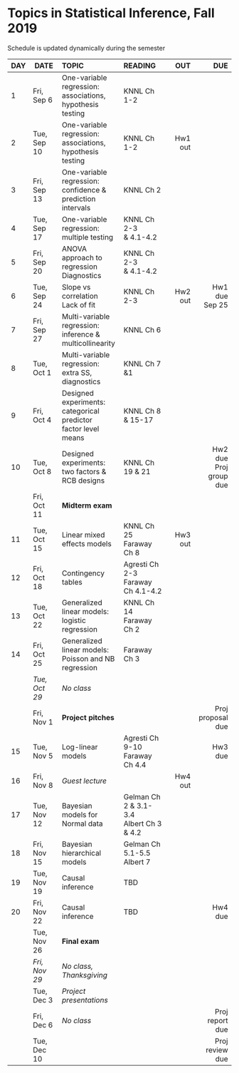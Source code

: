 <h1> Topics in Statistical Inference, Fall 2019 </h1>
Schedule is updated dynamically during the semester
</br>

<font size="3">

| DAY| DATE          | TOPIC            |READING        |      OUT |        DUE |
|-- | ---------   |:-----------------|:--------------| --------:| ----------:|
| 1 | Fri, Sep 6  |One-variable regression:</br>associations, hypothesis testing| KNNL Ch 1-2|          |            |
| 2| Tue, Sep 10 |One-variable regression:</br>associations, hypothesis testing| KNNL Ch 1-2 |Hw1 out   |            |
| 3 | Fri, Sep 13 |One-variable regression:</br>confidence \& prediction intervals| KNNL Ch 2|          |            | 
| 4 | Tue, Sep 17 |One-variable regression:</br>multiple testing|KNNL Ch 2-3</br>\& 4.1-4.2 |          |            |
| 5 | Fri, Sep 20 |ANOVA approach to regression</br>Diagnostics |KNNL Ch 2-3</br>\& 4.1-4.2 |         |            |
| 6 | Tue, Sep 24 |Slope vs correlation</br>Lack of fit|KNNL Ch 2-3</br>|Hw2 out   |Hw1 due</br>Sep 25     |
| 7 | Fri, Sep 27 |Multi-variable regression:</br>inference \& multicollinearity|KNNL Ch 6|          |            | 
| 8 | Tue, Oct 1  |Multi-variable regression:</br>extra SS, diagnostics|KNNL Ch 7 \&1 |          |            |
| 9 | Fri, Oct 4  |Designed experiments:</br>categorical predictor</br>factor level means|KNNL Ch 8</br>\& 15-17|          |            | 
| 10| Tue, Oct 8  |Designed experiments:</br>two factors \& RCB designs|KNNL Ch 19 \& 21|          |Hw2 due</br>Proj group due|
|   | Fri, Oct 11 |**Midterm exam**  |               |          |            | 
| 11| Tue, Oct 15 |Linear mixed effects models|KNNL Ch 25</br>Faraway Ch 8|Hw3 out   |            |
| 12| Fri, Oct 18 |Contingency tables                  |Agresti Ch 2-3</br>Faraway Ch 4.1-4.2               |          |            | 
| 13| Tue, Oct 22 |Generalized linear models:</br>logistic regression                  | KNNL Ch 14</br>Faraway Ch 2              |          |            |
| 14| Fri, Oct 25 |Generalized linear models:</br>Poisson and NB regression                  | Faraway Ch 3              |          |            | 
|   |*Tue, Oct 29*|*No class*   |     |          |            |
|   | Fri, Nov 1  |**Project pitches**   |               |          |Proj proposal due| 
| 15| Tue, Nov 5  |Log-linear models |               Agresti Ch 9-10</br>Faraway Ch 4.4 |         |Hw3 due     |
| 16| Fri, Nov 8  |*Guest lecture*          |               |Hw4 out   |            | 
| 17| Tue, Nov 12 |Bayesian models for</br>Normal data|Gelman Ch 2 \& 3.1-3.4</br>Albert Ch 3 \& 4.2|||
| 18| Fri, Nov 15 |Bayesian hierarchical</br> models|Gelman Ch 5.1-5.5</br>Albert 7||| 
| 19| Tue, Nov 19 | Causal inference                 |  TBD           |          |            |
| 20| Fri, Nov 22 | Causal inference                 |  TBD         |          |Hw4 due     | 
|   | Tue, Nov 26 |**Final exam**    |               |          |            |
|   |*Fri, Nov 29*|*No class, Thanksgiving* |        |          |            | 
|   | Tue, Dec 3  |*Project presentations*           |          |            |      |
|   | Fri, Dec 6  |*No class*  |        |          |Proj report due| 
|   | Tue, Dec 10 |                  |               |          |Proj review due|
</font>






